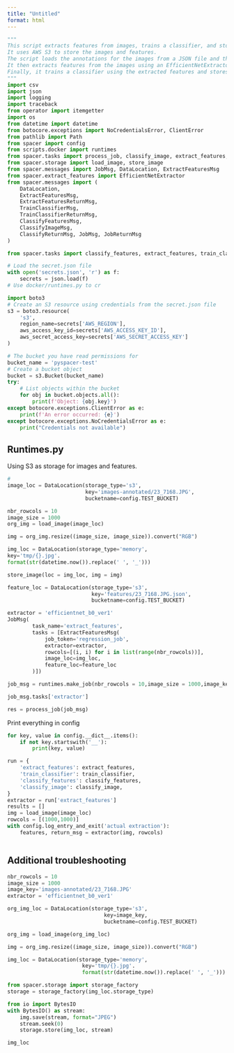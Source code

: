 ```yaml
---
title: "Untitled"
format: html
---
```


```python
"""
This script extracts features from images, trains a classifier, and stores the classifier in a file.
It uses AWS S3 to store the images and features.
The script loads the annotations for the images from a JSON file and the labelset from a CSV file.
It then extracts features from the images using an EfficientNetExtractor and stores them in S3.
Finally, it trains a classifier using the extracted features and stores it in a file.
"""
import csv
import json
import logging
import traceback
from operator import itemgetter
import os
from datetime import datetime
from botocore.exceptions import NoCredentialsError, ClientError
from pathlib import Path
from spacer import config
from scripts.docker import runtimes
from spacer.tasks import process_job, classify_image, extract_features, train_classifier, classify_features
from spacer.storage import load_image, store_image
from spacer.messages import JobMsg, DataLocation, ExtractFeaturesMsg
from spacer.extract_features import EfficientNetExtractor
from spacer.messages import (
    DataLocation,
    ExtractFeaturesMsg, 
    ExtractFeaturesReturnMsg, 
    TrainClassifierMsg, 
    TrainClassifierReturnMsg, 
    ClassifyFeaturesMsg, 
    ClassifyImageMsg, 
    ClassifyReturnMsg, JobMsg, JobReturnMsg
)

from spacer.tasks import classify_features, extract_features, train_classifier

# Load the secret.json file
with open('secrets.json', 'r') as f:
    secrets = json.load(f)
# Use docker/runtimes.py to cr

```

```python
import boto3
# Create an S3 resource using credentials from the secret.json file
s3 = boto3.resource(
    's3',
    region_name=secrets['AWS_REGION'],
    aws_access_key_id=secrets['AWS_ACCESS_KEY_ID'],
    aws_secret_access_key=secrets['AWS_SECRET_ACCESS_KEY']
)

# The bucket you have read permissions for
bucket_name = 'pyspacer-test'  
# Create a bucket object
bucket = s3.Bucket(bucket_name)
try:
    # List objects within the bucket
    for obj in bucket.objects.all():
        print(f'Object: {obj.key}')
except botocore.exceptions.ClientError as e:
    print(f'An error occurred: {e}')
except botocore.exceptions.NoCredentialsError as e:
    print("Credentials not available")

```

## Runtimes.py 

Using S3 as storage for images and features. 

```python
#
image_loc = DataLocation(storage_type='s3',
                         key='images-annotated/23_7168.JPG',
                         bucketname=config.TEST_BUCKET)
```

```python
nbr_rowcols = 10
image_size = 1000
org_img = load_image(image_loc)

img = org_img.resize((image_size, image_size)).convert("RGB")

img_loc = DataLocation(storage_type='memory',
key='tmp/{}.jpg'.
format(str(datetime.now()).replace(' ', '_')))
```

```python
store_image(loc = img_loc, img = img)

```
```python
feature_loc = DataLocation(storage_type='s3',
                           key='features/23_7168.JPG.json',
                           bucketname=config.TEST_BUCKET)
```

```python
extractor = 'efficientnet_b0_ver1'
JobMsg(
        task_name='extract_features',
        tasks = [ExtractFeaturesMsg(
            job_token='regression_job',
            extractor=extractor,
            rowcols=[(i, i) for i in list(range(nbr_rowcols))],
            image_loc=img_loc,
            feature_loc=feature_loc
        )])
```

```python
job_msg = runtimes.make_job(nbr_rowcols = 10,image_size = 1000,image_key='images-annotated/23_7168.JPG', extractor = 'efficientnet_b0_ver1')
```

```python
job_msg.tasks['extractor']
```

```python
res = process_job(job_msg)
```

Print everything in config

```python
for key, value in config.__dict__.items():
    if not key.startswith('__'):
        print(key, value)
```


```python
run = {
    'extract_features': extract_features,
    'train_classifier': train_classifier,
    'classify_features': classify_features,
    'classify_image': classify_image,
}
extractor = run['extract_features']
results = []
img = load_image(image_loc)
rowcols = [(1000,1000)]
with config.log_entry_and_exit('actual extraction'):
    features, return_msg = extractor(img, rowcols)          



```


## Additional troubleshooting 

```python
nbr_rowcols = 10
image_size = 1000
image_key='images-annotated/23_7168.JPG'
extractor = 'efficientnet_b0_ver1'

org_img_loc = DataLocation(storage_type='s3',
                               key=image_key,
                               bucketname=config.TEST_BUCKET)

```

```python
org_img = load_image(org_img_loc)
```

```python
img = org_img.resize((image_size, image_size)).convert("RGB")

img_loc = DataLocation(storage_type='memory',
                        key='tmp/{}.jpg'.
                        format(str(datetime.now()).replace(' ', '_')))
```


```python
from spacer.storage import storage_factory
storage = storage_factory(img_loc.storage_type)
```

```python
from io import BytesIO
with BytesIO() as stream:
    img.save(stream, format="JPEG")
    stream.seek(0)
    storage.store(img_loc, stream)
```

```python

img_loc
```